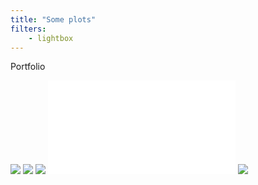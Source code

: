 ```yaml
---
title: "Some plots"
filters:
    - lightbox
---
```


Portfolio


![](src/images/all_the_things.jpeg){style="column-span: none;" group="my-gallery"}
![](src/images/bl_clusters.png){style="column-span: none;" group="my-gallery"}
![](src/images/cell_states.jpg){style="column-span: none;" group="my-gallery"}
![](src/images/estim_r.pdf){style="column-span: none;" group="my-gallery"}
![](src/images/lcr-modules.png){style="column-span: none;" group="my-gallery"}
